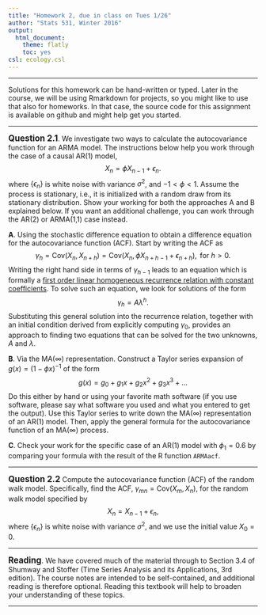 ```yaml
---
title: "Homework 2, due in class on Tues 1/26"
author: "Stats 531, Winter 2016"
output:
  html_document:
    theme: flatly
    toc: yes
csl: ecology.csl
---
```


\newcommand\prob{\mathbb{P}}
\newcommand\E{\mathbb{E}}
\newcommand\var{\mathrm{Var}}
\newcommand\cov{\mathrm{Cov}}

-----------

Solutions for this homework can be hand-written or typed. Later in the course, we will be using Rmarkdown for projects, so you might like to use that also for homeworks. In that case, the source code for this assignment is available on github and might help get you started. 

--------

**<big>Question 2.1</big>**. We investigate two ways to calculate the autocovariance function for an ARMA model. The instructions below help you work through the case of a causal AR(1) model,
$$X_n = \phi X_{n-1} + \epsilon_n.$$
where $\{\epsilon_n\}$ is white noise with variance $\sigma^2$, and $-1<\phi<1$. Assume the process is stationary, i.e., it is initialized with a random draw from its stationary distribution.
Show your working for both the approaches A and B explained below. If you want an additional challenge, you can work through the AR(2) or ARMA(1,1) case instead.

**A**. Using the stochastic difference equation to obtain a difference equation for the autocovariance function (ACF). Start by writing the ACF as
$$\gamma_h = \cov(X_n,X_{n+h})= \cov(X_n, \phi X_{n+h-1} + \epsilon_{n+h}), \mbox{ for $h>0$}.$$
Writing the right hand side in terms of $\gamma_{h-1}$ leads to an equation which is formally a [first order linear homogeneous recurrence relation with constant coefficients](https://en.wikipedia.org/wiki/Recurrence_relation#Linear_homogeneous_recurrence_relations_with_constant_coefficients). To solve such an equation, we look for solutions of the form
$$\gamma_h = A\lambda^h.$$
Substituting this general solution into the recurrence relation, together with an initial condition derived from explicitly computing $\gamma_0$, provides an approach to finding two equations that can be solved for the two unknowns, $A$ and $\lambda$.

**B**. Via the MA($\infty$) representation. Construct a Taylor series expansion of $g(x)=(1-\phi x)^{-1}$ of the form
$$g(x) = g_0 + g_1 x + g_2 x^2 + g_3 x^3 + \dots$$
Do this either by hand or using your favorite math software (if you use software, please say what software you used and what you entered to get the output). 
Use this Taylor series to write down the MA($\infty$) representation of an AR(1) model. Then, apply the general formula for the autocovariance function of an MA($\infty$) process.

**C**. Check your work for the specific case of an AR(1) model with $\phi_1=0.6$ by comparing your formula with the result of the R function `ARMAacf`.


----------------------

**<big>Question 2.2</big>** Compute the autocovariance function (ACF) of the random walk model. Specifically, find the ACF, $\gamma_{mn}=\cov(X_m,X_n)$, for the random walk model specified by 
$$ X_{n} = X_{n-1}+\epsilon_n,$$
where $\{\epsilon_n\}$ is white noise with variance $\sigma^2$, and we use the initial value $X_0=0$.

-----------------

**<big>Reading</big>**. We have covered much of the material through to Section 3.4 of Shumway and Stoffer (Time Series Analysis and its Applications, 3rd edition). The course notes are intended to be self-contained, and additional reading is therefore optional. Reading this textbook will help to broaden your understanding of these topics. 

------------